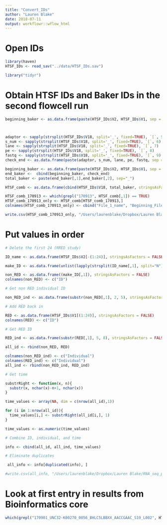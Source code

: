 ```yaml
---
title: "Convert_IDs"
author: "Lauren Blake"
date: 2018-07-11
output: workflowr::wflow_html
---
```





# Open IDs

```r
library(haven)
HTSF_IDs <- read_sav("../data/HTSF_IDs.sav")

library("tidyr")
```

# Obtain HTSF IDs and Baker IDs in the second flowcell run

```r
beginning_baker <- as.data.frame(paste(HTSF_IDs$V2, HTSF_IDs$V1, sep = "-"), stringsAsFactors = FALSE)



adaptor <- sapply(strsplit(HTSF_IDs$V18, split='_', fixed=TRUE), `[`, 5)
s_num <- sapply(strsplit(HTSF_IDs$V18, split='_', fixed=TRUE), `[`, 6)
lane <- sapply(strsplit(HTSF_IDs$V18, split='_', fixed=TRUE), `[`, 7)
pe <- sapply(strsplit(HTSF_IDs$V18, split='_', fixed=TRUE), `[`, 8)
fastq <- sapply(strsplit(HTSF_IDs$V18, split='_', fixed=TRUE), `[`, 9)
check_end <- as.data.frame(paste(adaptor, s_num, lane, pe, fastq, sep = "_"), stringsAsFactors = FALSE)

beginning_baker <- as.data.frame(paste(HTSF_IDs$V2, HTSF_IDs$V1, sep = "-"), stringsAsFactors = FALSE)
end_baker <-  cbind(beginning_baker, check_end)
total_baker <- paste(end_baker[,1],end_baker[,2], sep="_")

HTSF_comb <- as.data.frame(cbind(HTSF_IDs$V18, total_baker, stringsAsFactors = FALSE))

HTSF_comb_170913 <- which(grepl("170913", HTSF_comb[,1]) == TRUE)
HTSF_comb_170913_only <- HTSF_comb[HTSF_comb_170913,]
colnames(HTSF_comb_170913_only) <- cbind("File_1_name", "Beginning_File_2")

write.csv(HTSF_comb_170913_only, "/Users/laurenblake/Dropbox/Lauren Blake/For_Rachel/legend.csv", row.names = FALSE, quote = FALSE)
```

# Put values in order

```r
# Delete the first 24 (RRED study)

ID_name <- as.data.frame(HTSF_IDs$V2[-(1:24)], stringsAsFactors = FALSE)

make_ID <- as.data.frame(unlist(lapply(strsplit(ID_name[,1], split="N"), "[", 2)), stringsAsFactors = FALSE)

non_RED <- as.data.frame((make_ID[,1]), stringsAsFactors = FALSE)
colnames(non_RED) <- c("ID")

# Get non RED individual ID

non_RED_ind <- as.data.frame(substr(non_RED[,1], 2, 5), stringsAsFactors = FALSE)

# Add RED back in

RED <- as.data.frame(HTSF_IDs$V1[(1:24)], stringsAsFactors = FALSE)
colnames(RED) <- c("ID")

# Get RED ID

RED_ind <- as.data.frame(substr(RED[,1], 5, 8), stringsAsFactors = FALSE)

all_id <- rbind(non_RED, RED)

colnames(non_RED_ind) <- c("Individual")
colnames(RED_ind) <- c("Individual")
all_ind <- rbind(non_RED_ind, RED_ind)

# Get time

substrRight <- function(x, n){
  substr(x, nchar(x)-n+1, nchar(x))
}

time_values <- array(NA, dim = c(nrow(all_id),1))

for (i in 1:nrow(all_id)){
  time_values[i,] <- substrRight(all_id[i,], 1)
}

time_values <- as.numeric(time_values)

# Combine ID, individual, and time

info <- cbind(all_id, all_ind, time_values)

# Eliminate duplicates

 all_info <- info[duplicated(info), ]

#write.csv(all_info, "/Users/laurenblake/Dropbox/Lauren Blake/RNA_seq_project/clinical_sample_info.csv", row.names = FALSE, quote = FALSE)
```

# Look at first entry in results from Bioinformatics core

```r
which(grepl("170901_UNC32-K00270_0056_BHLC5LBBXX_AACCGAAC_S19_L002", HTSF_IDs$V18))
```



